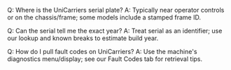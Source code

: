 Q: Where is the UniCarriers serial plate?
A: Typically near operator controls or on the chassis/frame; some models include a stamped frame ID.

Q: Can the serial tell me the exact year?
A: Treat serial as an identifier; use our lookup and known breaks to estimate build year.

Q: How do I pull fault codes on UniCarriers?
A: Use the machine's diagnostics menu/display; see our Fault Codes tab for retrieval tips.
